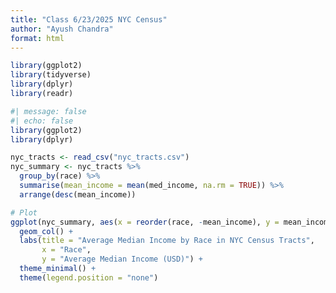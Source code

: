 ```yaml
---
title: "Class 6/23/2025 NYC Census"
author: "Ayush Chandra"
format: html
---
```


```r
library(ggplot2)
library(tidyverse)
library(dplyr)
library(readr)

```
```r
#| message: false
#| echo: false
library(ggplot2)
library(dplyr)

nyc_tracts <- read_csv("nyc_tracts.csv")
nyc_summary <- nyc_tracts %>%
  group_by(race) %>%
  summarise(mean_income = mean(med_income, na.rm = TRUE)) %>%
  arrange(desc(mean_income))

# Plot
ggplot(nyc_summary, aes(x = reorder(race, -mean_income), y = mean_income, fill = race)) +
  geom_col() +
  labs(title = "Average Median Income by Race in NYC Census Tracts",
       x = "Race",
       y = "Average Median Income (USD)") +
  theme_minimal() +
  theme(legend.position = "none")
```